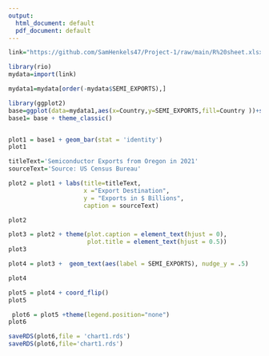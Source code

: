 ```yaml
---
output:
  html_document: default
  pdf_document: default
---
```



```r
link="https://github.com/SamHenkels47/Project-1/raw/main/R%20sheet.xlsx"

library(rio)
mydata=import(link)
```

```r
mydata1=mydata[order(-mydata$SEMI_EXPORTS),]
```

```r
library(ggplot2)
base=ggplot(data=mydata1,aes(x=Country,y=SEMI_EXPORTS,fill=Country ))+scale_x_discrete(limits=mydata1$Country)
base1= base + theme_classic()



```

```r
plot1 = base1 + geom_bar(stat = 'identity') 
plot1
```
```r
titleText='Semiconductor Exports from Oregon in 2021'
sourceText='Source: US Census Bureau'

plot2 = plot1 + labs(title=titleText,
                     x ="Export Destination", 
                     y = "Exports in $ Billions",
                     caption = sourceText) 

plot2

```
```r
plot3 = plot2 + theme(plot.caption = element_text(hjust = 0), 
                      plot.title = element_text(hjust = 0.5))
plot3
```

```r
plot4 = plot3 +  geom_text(aes(label = SEMI_EXPORTS), nudge_y = .5)

plot4
```
```r
plot5 = plot4 + coord_flip()
plot5
```
```r
 plot6 = plot5 +theme(legend.position="none")
plot6
```

```r
saveRDS(plot6,file = 'chart1.rds')
saveRDS(plot6,file='chart1.rds')

```
